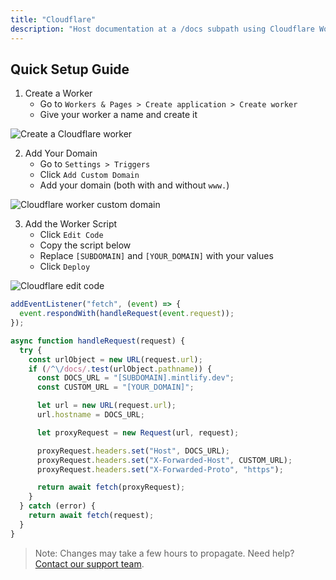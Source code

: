 ```yaml
---
title: "Cloudflare"
description: "Host documentation at a /docs subpath using Cloudflare Workers"
---
```


## Quick Setup Guide

1. Create a Worker
   - Go to `Workers & Pages > Create application > Create worker`
   - Give your worker a name and create it

<Frame>
  <img alt="Create a Cloudflare worker" src="/images/cloudflare/worker.png" />
</Frame>

2. Add Your Domain
   - Go to `Settings > Triggers`
   - Click `Add Custom Domain`
   - Add your domain (both with and without `www.`)

<Frame>
  <img
    alt="Cloudflare worker custom domain"
    src="/images/cloudflare/custom-domain.png"
  />
</Frame>

3. Add the Worker Script
   - Click `Edit Code`
   - Copy the script below
   - Replace `[SUBDOMAIN]` and `[YOUR_DOMAIN]` with your values
   - Click `Deploy`

<Frame>
  <img alt="Cloudflare edit code" src="/images/cloudflare/edit-code.png" />
</Frame>

```javascript
addEventListener("fetch", (event) => {
  event.respondWith(handleRequest(event.request));
});

async function handleRequest(request) {
  try {
    const urlObject = new URL(request.url);
    if (/^\/docs/.test(urlObject.pathname)) {
      const DOCS_URL = "[SUBDOMAIN].mintlify.dev";
      const CUSTOM_URL = "[YOUR_DOMAIN]";

      let url = new URL(request.url);
      url.hostname = DOCS_URL;

      let proxyRequest = new Request(url, request);

      proxyRequest.headers.set("Host", DOCS_URL);
      proxyRequest.headers.set("X-Forwarded-Host", CUSTOM_URL);
      proxyRequest.headers.set("X-Forwarded-Proto", "https");

      return await fetch(proxyRequest);
    }
  } catch (error) {
    return await fetch(request);
  }
}
```

> Note: Changes may take a few hours to propagate. Need help? [Contact our support team](mailto:sales@mintlify.com).